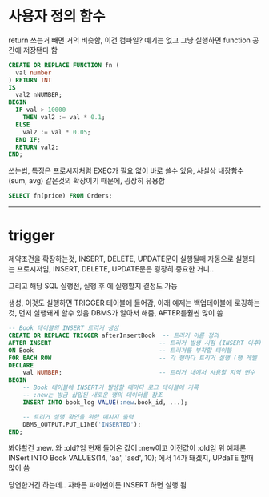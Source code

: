 # 사용자 정의 함수

return 쓰는거 빼면 거의 비슷함, 이건 컴파일? 예기는 없고 그냥 실행하면 function 공간에 저장됀다 함
```SQL
CREATE OR REPLACE FUNCTION fn (
  val number
) RETURN INT
IS
  val2 nNUMBER;
BEGIN
  IF val > 10000
    THEN val2 := val * 0.1;
  ELSE
    val2 := val * 0.05;
  END IF;
  RETURN val2;
END;
```


쓰는법, 특징은 프로시저처럼 EXEC가 필요 없이 바로 쓸수 있음, 사실상 내장함수(sum, avg) 같은것의 확장이기 때문에, 굉장히 유용함
```sql
SELECT fn(price) FROM Orders;
```

***

# trigger
제약조건을 확장하는것, INSERT, DELETE, UPDATE문이 실행될때 자동으로 실행되는 프로시저임, INSERT, DELETE, UPDATE문은 굉장히 중요한 거니..

그리고 해당 SQL 실행전, 실행 후 에 실행할지 결정도 가능

생성, 이것도 실행하면 TRIGGER 테이블에 들어감, 아래 예제는 백업테이블에 로깅하는것, 먼저 실행돼게 할수 있음 DBMS가 알아서 해줌, AFTER를훨씬 많이 씀
```sql
-- Book 테이블의 INSERT 트리거 생성
CREATE OR REPLACE TRIGGER afterInsertBook  -- 트리거 이름 정의
AFTER INSERT                              -- 트리거 발생 시점 (INSERT 이후)
ON Book                                   -- 트리거를 부착할 테이블
FOR EACH ROW                              -- 각 행마다 트리거 실행 (행 레벨 트리거)
DECLARE
    val NUMBER;                           -- 트리거 내에서 사용할 지역 변수
BEGIN
    -- Book 테이블에 INSERT가 발생할 때마다 로그 테이블에 기록
    -- :new는 방금 삽입된 새로운 행의 데이터를 참조
    INSERT INTO book_log VALUE(:new.book_id, ...);

    -- 트리거 실행 확인을 위한 메시지 출력
    DBMS_OUTPUT.PUT_LINE('INSERTED');
END;
```


봐야할건 :new. 와 :old?임 현재 들어온 값이 :new이고 이전값이 :old임 위 예제론 INSert INTO Book VALUES(14, 'aa', 'asd', 10);
에서 14가 돼겠지, UPdaTE 할때 많이 씀


당연한거긴 하는데.. 자바든 파이썬이든 INSERT 하면 실행 됨